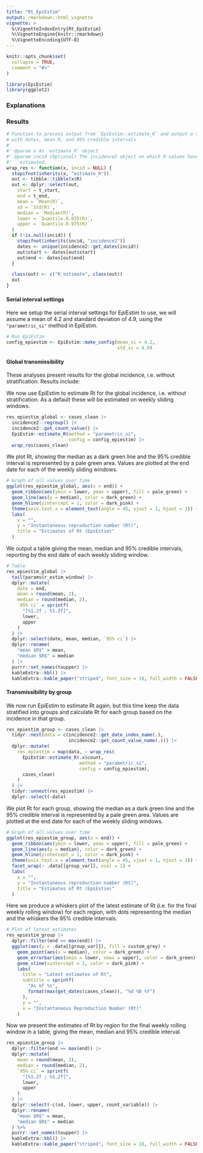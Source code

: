 ```yaml
---
title: "Rt_EpiEstim"
output: rmarkdown::html_vignette
vignette: >
  %\VignetteIndexEntry{Rt_EpiEstim}
  %\VignetteEngine{knitr::rmarkdown}
  %\VignetteEncoding{UTF-8}
---
```


```r
knitr::opts_chunk$set(
  collapse = TRUE,
  comment = "#>"
)
```

```r
library(EpiEstim)
library(ggplot2)
```

### Explanations

### Results

```r

# Function to process output from `EpiEstim::estimate_R` and output a tibble
# with dates, mean R, and 95% credible intervals
#'
#' @param x An `estimate_R` object
#' @param incid (Optional) The incidence2 object on which R values have been
#'   estimated.
wrap_res <- function(x, incid = NULL) {
  stopifnot(inherits(x, "estimate_R"))
  out <- tibble::tibble(x$R)
  out <- dplyr::select(out,
    start = t_start,
    end = t_end,
    mean = `Mean(R)`,
    sd = `Std(R)`,
    median = `Median(R)`,
    lower = `Quantile.0.025(R)`,
    upper = `Quantile.0.975(R)`
  )
  if (!is.null(incid)) {
    stopifnot(inherits(incid, "incidence2"))
    dates <- unique(incidence2::get_dates(incid))
    out$start <- dates[out$start]
    out$end <- dates[out$end]
  }

  class(out) <- c("R_estimate", class(out))
  out
}
```


#### Serial interval settings

Here we setup the serial interval settings for EpiEstim to use, we will assume a
mean of 4.2 and standard deviation of 4.9, using the `"parametric_si"` method in
EpiEstim.
```r
# Run EpiEstim
config_epiestim <- EpiEstim::make_config(mean_si = 4.2,
                                         std_si = 4.9)
```

#### Global transmissibility

These analyses present results for the global incidence, i.e. without
stratification. Results include:
 
We now use EpiEstim to estimate Rt for the global incidence, i.e.
without stratification. As a default these will be estimated on weekly sliding
windows.

```r
res_epiestim_global <- cases_clean |>
  incidence2::regroup() |>
  incidence2::get_count_value() |>
  EpiEstim::estimate_R(method = "parametric_si",
                       config = config_epiestim) |>
  wrap_res(cases_clean)
```
We plot Rt, showing the median as a dark green line and the 95% credible
interval is represented by a pale green area. Values are plotted at the end date
for each of the weekly sliding windows.

```r
# Graph of all values over time
ggplot(res_epiestim_global, aes(x = end)) +
  geom_ribbon(aes(ymin = lower, ymax = upper), fill = pale_green) +
  geom_line(aes(y = median), color = dark_green) +
  geom_hline(yintercept = 1, color = dark_pink) +
  theme(axis.text.x = element_text(angle = 45, vjust = 1, hjust = 1)) +
  labs(
    x = "",
    y = "Instantaneous reproduction number (Rt)",
    title = "Estimates of Rt (EpiEstim)"
  )
```
We output a table giving the mean, median and 95% credible intervals, reporting
by the end date of each weekly sliding window.
```r
# Table
res_epiestim_global |>
  tail(params$r_estim_window) |>
  dplyr::mutate(
    date = end,
    mean = round(mean, 2),
    median = round(median, 2),
    `95% ci` = sprintf(
      "[%1.2f ; %1.2f]",
      lower,
      upper
    )
  ) |>
  dplyr::select(date, mean, median, `95% ci`) |>
  dplyr::rename(
    "mean $R$" = mean,
    "median $R$" = median
  ) |>
  purrr::set_names(toupper) |>
  kableExtra::kbl() |>
  kableExtra::kable_paper("striped", font_size = 18, full_width = FALSE)
```

#### Transmissibility by group
We now run EpiEstim to estimate Rt again, but this time keep the data stratified
into groups and calculate Rt for each group based on the incidence in that
group.
```r
res_epiestim_group <- cases_clean |>
  tidyr::nest(data = c(incidence2::get_date_index_name(.),
                       incidence2::get_count_value_name(.))) |>
  dplyr::mutate(
    res_epiestim = map(data, ~ wrap_res(
      EpiEstim::estimate_R(.x$count,
                           method = "parametric_si",
                           config = config_epiestim),
      cases_clean)
    )
  ) |>
  tidyr::unnest(res_epiestim) |>
  dplyr::select(-data)
```

We plot Rt for each group, showing the median as a dark green line and the 95%
credible interval is represented by a pale green area. Values are plotted at the
end date for each of the weekly sliding windows.

```r
# Graph of all values over time
ggplot(res_epiestim_group, aes(x = end)) +
  geom_ribbon(aes(ymin = lower, ymax = upper), fill = pale_green) +
  geom_line(aes(y = median), color = dark_green) +
  geom_hline(yintercept = 1, color = dark_pink) +
  theme(axis.text.x = element_text(angle = 45, vjust = 1, hjust = 1)) +
  facet_wrap(~ .data[[group_var]], ncol = 1) +
  labs(
    x = "",
    y = "Instantaneous reproduction number (Rt)",
    title = "Estimates of Rt (EpiEstim)"
  )
```

Here we produce a whiskers plot of the latest estimate of Rt (i.e. for the final
weekly rolling window) for each region, with dots representing the median and
the whiskers the 95% credible intervals.
```r
# Plot of latest estimates
res_epiestim_group |>
  dplyr::filter(end == max(end)) |>
  ggplot(aes(y = .data[[group_var]]), fill = custom_grey) +
    geom_point(aes(x = median), color = dark_green) +
    geom_errorbar(aes(xmin = lower, xmax = upper), color = dark_green) +
    geom_vline(xintercept = 1, color = dark_pink) +
    labs(
      title = "Latest estimates of Rt",
      subtitle = sprintf(
        "As of %s",
        format(max(get_dates(cases_clean)), "%d %B %Y")
      ),
      y = "",
      x = "Instantaneous Reproduction Number (Rt)"
    )
```
Now we present the estimates of Rt by region for the final weekly rolling window
in a table, giving the mean, median and 95% credible interval.
```r
res_epiestim_group |>
  dplyr::filter(end == max(end)) |>
  dplyr::mutate(
    mean = round(mean, 2),
    median = round(median, 2),
    `95% ci` = sprintf(
      "[%1.2f ; %1.2f]",
      lower,
      upper
    )
  ) |>
  dplyr::select(-c(sd, lower, upper, count_variable)) |>
  dplyr::rename(
    "mean $R$" = mean,
    "median $R$" = median
  ) %>%
  purrr::set_names(toupper) |>
  kableExtra::kbl() |>
  kableExtra::kable_paper("striped", font_size = 18, full_width = FALSE)
```
